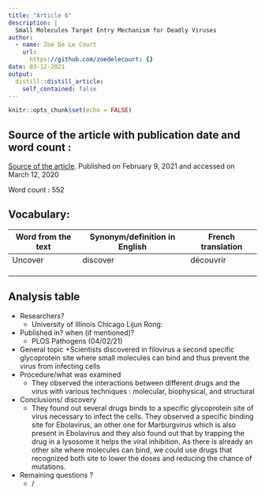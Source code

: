 ```yaml
---
title: "Article 6"
description: |
  Small Molecules Target Entry Mechanism for Deadly Viruses
author:
  - name: Zoé De Le Court
    url:
      https://github.com/zoedelecourt: {}
date: 03-12-2021
output:
  distill::distill_article:
    self_contained: false
---
```


```r
knitr::opts_chunk$set(echo = FALSE)
```

## Source of the article with publication date and word count :
[Source of the article](https://www.genengnews.com/topics/drug-discovery/small-molecules-target-entry-mechanism-for-deadly-viruses/).
Published on  February 9, 2021 and accessed on March 12, 2020

Word count : 552

## Vocabulary: 
| Word from the text | Synonym/definition in English | French translation |
|--------------------|-------------------------------|--------------------|
| Uncover            | discover                      | découvrir          |
|                    |                               |                    |
|                    |                               |                    |
|                    |                               |                    |



## Analysis table

- Researchers? 
    + University of Illinois Chicago  Lijun Rong:
- Published in? when (if mentioned)?
    + PLOS Pathogens (04/02/21)
- General topic
    +Scientists discovered in filovirus a second specific glycoprotein site where small molecules can bind and thus prevent the virus from infecting cells
- Procedure/what was examined
    + They observed the interactions between different drugs and the virus with various techniques : molecular, biophysical, and structural
- Conclusions/ discovery
    + They found out several drugs binds to a specific glycoprotein site of virus necessary to infect the cells. They observed a specific binding site for Ebolavirus, an other one for Marburgvirus which is also present in Ebolavirus and they also found out that by trapping the drug in a lysosome it helps the viral inhibition. As there is already an other site where molecules can bind, we could use drugs that recognized both site to lower the doses and reducing the chance of mutations. 
- Remaining questions ? 
    + /

